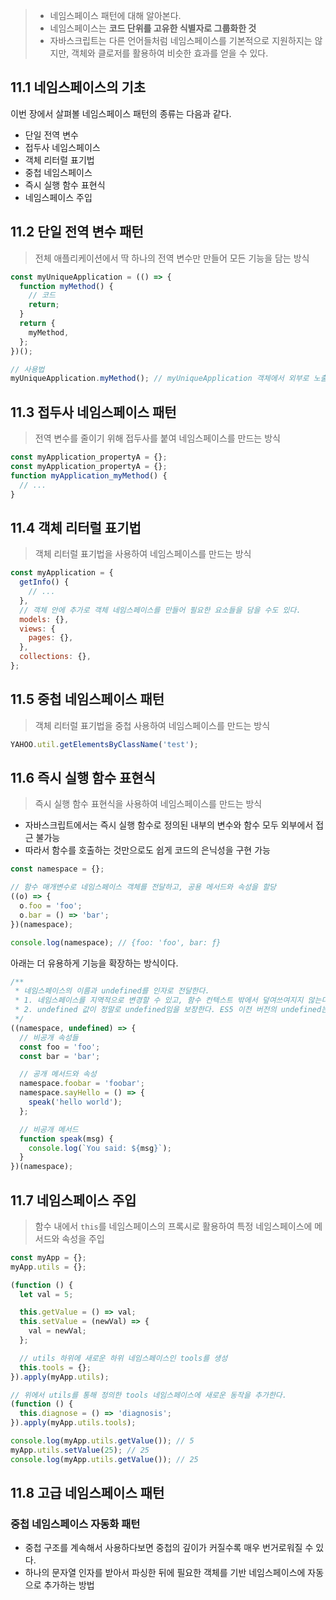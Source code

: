 > - 네임스페이스 패턴에 대해 알아본다.
> - 네임스페이스는 **코드 단위를 고유한 식별자로 그룹화한 것**
> - 자바스크립트는 다른 언어들처럼 네임스페이스를 기본적으로 지원하지는 않지만, 객체와 클로저를 활용하여 비슷한 효과를 얻을 수 있다.

## 11.1 네임스페이스의 기초

이번 장에서 살펴볼 네임스페이스 패턴의 종류는 다음과 같다.

- 단일 전역 변수
- 접두사 네임스페이스
- 객체 리터럴 표기법
- 중첩 네임스페이스
- 즉시 실행 함수 표현식
- 네임스페이스 주입

## 11.2 단일 전역 변수 패턴

> 전체 애플리케이션에서 딱 하나의 전역 변수만 만들어 모든 기능을 담는 방식

```js
const myUniqueApplication = (() => {
  function myMethod() {
    // 코드
    return;
  }
  return {
    myMethod,
  };
})();

// 사용법
myUniqueApplication.myMethod(); // myUniqueApplication 객체에서 외부로 노출된 myMethod 메서드 호출
```

## 11.3 접두사 네임스페이스 패턴

> 전역 변수를 줄이기 위해 접두사를 붙여 네임스페이스를 만드는 방식

```js
const myApplication_propertyA = {};
const myApplication_propertyA = {};
function myApplication_myMethod() {
  // ...
}
```

## 11.4 객체 리터럴 표기법

> 객체 리터럴 표기법을 사용하여 네임스페이스를 만드는 방식

```js
const myApplication = {
  getInfo() {
    // ...
  },
  // 객체 안에 추가로 객체 네임스페이스를 만들어 필요한 요소들을 담을 수도 있다.
  models: {},
  views: {
    pages: {},
  },
  collections: {},
};
```

## 11.5 중첩 네임스페이스 패턴

> 객체 리터럴 표기법을 중첩 사용하여 네임스페이스를 만드는 방식

```js
YAHOO.util.getElementsByClassName('test');
```

## 11.6 즉시 실행 함수 표현식

> 즉시 실행 함수 표현식을 사용하여 네임스페이스를 만드는 방식

- 자바스크립트에서는 즉시 실행 함수로 정의된 내부의 변수와 함수 모두 외부에서 접근 불가능
- 따라서 함수를 호출하는 것만으로도 쉽게 코드의 은닉성을 구현 가능

```js
const namespace = {};

// 함수 매개변수로 네임스페이스 객체를 전달하고, 공용 메서드와 속성을 할당
((o) => {
  o.foo = 'foo';
  o.bar = () => 'bar';
})(namespace);

console.log(namespace); // {foo: 'foo', bar: ƒ}
```

아래는 더 유용하게 기능을 확장하는 방식이다.

```js
/**
 * 네임스페이스의 이름과 undefined를 인자로 전달한다.
 * 1. 네임스페이스를 지역적으로 변경할 수 있고, 함수 컨텍스트 밖에서 덮여쓰여지지 않는다.
 * 2. undefined 값이 정말로 undefined임을 보장한다. ES5 이전 버전의 undefined는 변경될 수 있었기 때문에 필요한 과정이다.
 */
((namespace, undefined) => {
  // 비공개 속성들
  const foo = 'foo';
  const bar = 'bar';

  // 공개 메서드와 속성
  namespace.foobar = 'foobar';
  namespace.sayHello = () => {
    speak('hello world');
  };

  // 비공개 메서드
  function speak(msg) {
    console.log(`You said: ${msg}`);
  }
})(namespace);
```

## 11.7 네임스페이스 주입

> 함수 내에서 `this`를 네임스페이스의 프록시로 활용하여 특정 네임스페이스에 메서드와 속성을 주입

```js
const myApp = {};
myApp.utils = {};

(function () {
  let val = 5;

  this.getValue = () => val;
  this.setValue = (newVal) => {
    val = newVal;
  };

  // utils 하위에 새로운 하위 네임스페이스인 tools를 생성
  this.tools = {};
}).apply(myApp.utils);

// 위에서 utils를 통해 정의한 tools 네임스페이스에 새로운 동작을 추가한다.
(function () {
  this.diagnose = () => 'diagnosis';
}).apply(myApp.utils.tools);

console.log(myApp.utils.getValue()); // 5
myApp.utils.setValue(25); // 25
console.log(myApp.utils.getValue()); // 25
```

## 11.8 고급 네임스페이스 패턴

### 중첩 네임스페이스 자동화 패턴

- 중첩 구조를 계속해서 사용하다보면 중첩의 깊이가 커질수록 매우 번거로워질 수 있다.
- 하나의 문자열 인자를 받아서 파싱한 뒤에 필요한 객체를 기반 네임스페이스에 자동으로 추가하는 방법

```js

```
